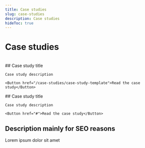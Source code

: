 ```yaml
---
title: Case studies
slug: case-studies
description: Case studies
hideToc: true
---
```

# Case studies

<br />

<Grid>
  <Card variant="gradient">
    ## Case study title

    Case study description

    <Button href="/case-studies/case-study-template">Read the case study</Button>
  </Card>
  <Card variant="gradient">
    ## Case study title

    Case study description

    <Button href="#">Read the case study</Button>
  </Card>
</Grid>

## Description mainly for SEO reasons

Lorem ipsum dolor sit amet
